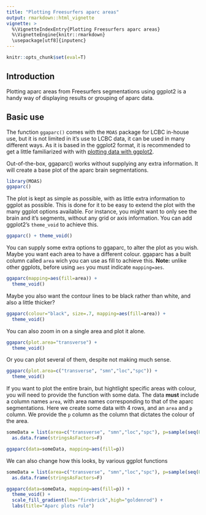 ```yaml
---
title: "Plotting Freesurfers aparc areas"
output: rmarkdown::html_vignette
vignette: >
  %\VignetteIndexEntry{Plotting Freesurfers aparc areas}
  %\VignetteEngine{knitr::rmarkdown}
  \usepackage[utf8]{inputenc}
---
```


```r
knitr::opts_chunk$set(eval=T)
```

## Introduction
Plotting aparc areas from Freesurfers segmentations using ggplot2 is a handy way of displaying results or grouping of aparc data.

## Basic use
The function `ggaparc()` comes with the `MOAS` package for LCBC in-house use, but it is not limited in it's use to LCBC data, it can
be used in many different ways.
As it is based in the ggplot2 format, it is recommended to get a little familiarized with with [plotting data with ggplot2](http://r-statistics.co/Complete-Ggplot2-Tutorial-Part1-With-R-Code.html). 

Out-of-the-box, ggaparc() works without supplying any extra information. 
It will create a base plot of the aparc brain segmentations.

```r
library(MOAS)
ggaparc()
```

The plot is kept as simple as possible, with as little extra information to ggplot as possible. 
This is done for it to be easy to extend the plot with the many ggplot options available.
For instance, you might want to only see the brain and it's segments, without any grid or axis information.
You can add ggplot2's `theme_void` to achieve this.

```r
ggaparc() + theme_void()
```

You can supply some extra options to ggaparc, to alter the plot as you wish.
Maybe you want each area to have a different colour. 
ggaparc has a built column called `area` wich you can use as fill to achieve this.
**Note:** unlike other ggplots, before using `aes` you must indicate `mapping=aes`.

```r
ggaparc(mapping=aes(fill=area)) +
  theme_void()
```

Maybe you also want the contour lines to be black rather than white, and also a little thicker?

```r
ggaparc(colour="black", size=.7, mapping=aes(fill=area)) +
  theme_void()
```

You can also zoom in on a single area and plot it alone.

```r
ggaparc(plot.area="transverse") +
  theme_void()
```

Or you can plot several of them, despite not making much sense.

```r
ggaparc(plot.area=c("transverse", "smn","loc","spc")) +
  theme_void()
```

If you want to plot the entire brain, but hightlight specific areas with colour, you will need to provide the function with some data.
The data **must** include a column names `area`, with area names corresponding to that of the aparc segmentations.
Here we create some data with 4 rows, and an `area` and `p` column. We provide the `p` column as the column
that dictates the colour of the area.

```r
someData = list(area=c("transverse", "smn","loc","spc"), p=sample(seq(0,.5,.001), 4)) %>% 
  as.data.frame(stringsAsFactors=F)

ggaparc(data=someData, mapping=aes(fill=p))

```

We can also change how this looks, by various ggplot functions
```r
someData = list(area=c("transverse", "smn","loc","spc"), p=sample(seq(0,.5,.001), 4)) %>% 
  as.data.frame(stringsAsFactors=F)

ggaparc(data=someData, mapping=aes(fill=p)) +
  theme_void() +
  scale_fill_gradient(low="firebrick",high="goldenrod") +
  labs(title="Aparc plots rule")

```
